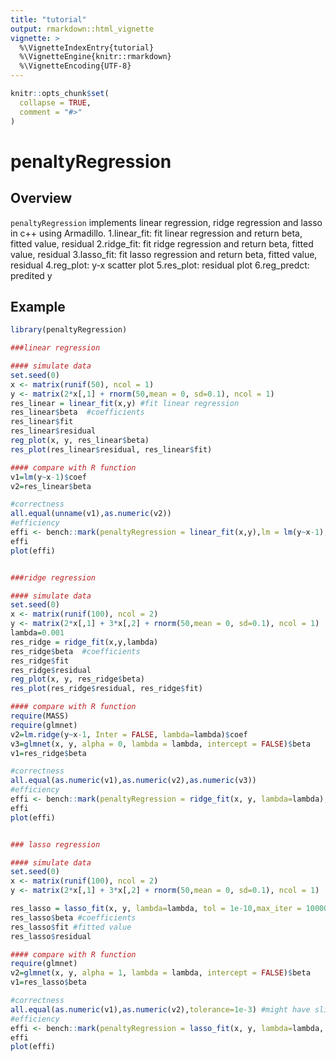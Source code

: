 ```yaml
---
title: "tutorial"
output: rmarkdown::html_vignette
vignette: >
  %\VignetteIndexEntry{tutorial}
  %\VignetteEngine{knitr::rmarkdown}
  %\VignetteEncoding{UTF-8}
---
```


```r
knitr::opts_chunk$set(
  collapse = TRUE,
  comment = "#>"
)
```

# penaltyRegression

## Overview
`penaltyRegression` implements linear regression, ridge regression and lasso in c++ using Armadillo.
1.linear_fit: fit linear regression and return beta, fitted value, residual
2.ridge_fit: fit ridge regression and return beta, fitted value, residual
3.lasso_fit: fit lasso regression and return beta, fitted value, residual
4.reg_plot: y-x scatter plot
5.res_plot: residual plot
6.reg_predct: predited y

## Example
```r
library(penaltyRegression)

###linear regression

#### simulate data
set.seed(0)
x <- matrix(runif(50), ncol = 1)
y <- matrix(2*x[,1] + rnorm(50,mean = 0, sd=0.1), ncol = 1)
res_linear = linear_fit(x,y) #fit linear regression
res_linear$beta  #coefficients
res_linear$fit
res_linear$residual
reg_plot(x, y, res_linear$beta)
res_plot(res_linear$residual, res_linear$fit)

#### compare with R function
v1=lm(y~x-1)$coef
v2=res_linear$beta

#correctness
all.equal(unname(v1),as.numeric(v2))
#efficiency
effi <- bench::mark(penaltyRegression = linear_fit(x,y),lm = lm(y~x-1), check = F)
effi
plot(effi)


###ridge regression

#### simulate data
set.seed(0)
x <- matrix(runif(100), ncol = 2)
y <- matrix(2*x[,1] + 3*x[,2] + rnorm(50,mean = 0, sd=0.1), ncol = 1)
lambda=0.001
res_ridge = ridge_fit(x,y,lambda)
res_ridge$beta  #coefficients
res_ridge$fit
res_ridge$residual
reg_plot(x, y, res_ridge$beta)
res_plot(res_ridge$residual, res_ridge$fit)

#### compare with R function
require(MASS)
require(glmnet)
v2=lm.ridge(y~x-1, Inter = FALSE, lambda=lambda)$coef
v3=glmnet(x, y, alpha = 0, lambda = lambda, intercept = FALSE)$beta
v1=res_ridge$beta  

#correctness
all.equal(as.numeric(v1),as.numeric(v2),as.numeric(v3))
#efficiency
effi <- bench::mark(penaltyRegression = ridge_fit(x, y, lambda=lambda),glmnet = glmnet(x, y, alpha = 0, lambda = lambda, intercept = FALSE), MASS=lm.ridge(y~x-1, Inter = FALSE, lambda=lambda),check = F)
effi
plot(effi)


### lasso regression

#### simulate data
set.seed(0)
x <- matrix(runif(100), ncol = 2)
y <- matrix(2*x[,1] + 3*x[,2] + rnorm(50,mean = 0, sd=0.1), ncol = 1)

res_lasso = lasso_fit(x, y, lambda=lambda, tol = 1e-10,max_iter = 10000)
res_lasso$beta #coefficients
res_lasso$fit #fitted value
res_lasso$residual

#### compare with R function
require(glmnet)
v2=glmnet(x, y, alpha = 1, lambda = lambda, intercept = FALSE)$beta
v1=res_lasso$beta

#correctness
all.equal(as.numeric(v1),as.numeric(v2),tolerance=1e-3) #might have slightly difference due to different tolerance and maximum iterations setting in two function
#efficiency
effi <- bench::mark(penaltyRegression = lasso_fit(x, y, lambda=lambda, tol = 1e-10,max_iter = 10000),glmnet = glmnet(x, y, alpha = 1, lambda = lambda, intercept = FALSE), check = F)
effi
plot(effi)
```

